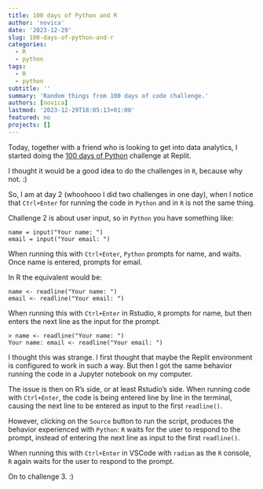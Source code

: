 ```yaml
---
title: 100 days of Python and R
author: 'novica'
date: '2023-12-29'
slug: 100-days-of-python-and-r
categories:
  - R
  - python
tags:
  - R
  - python
subtitle: ''
summary: 'Random things from 100 days of code challenge.'
authors: [novica]
lastmod: '2023-12-29T18:05:13+01:00'
featured: no
projects: []
---
```


Today, together with a friend who is looking to get into data analytics, I started 
doing the [100 days of Python](https://replit.com/learn/100-days-of-python) 
challenge at Replit.

I thought it would be a good idea to do the challenges in `R`, because why not. :)

So, I am at day 2 (whoohooo I did two challenges in one day), when I notice that
`Ctrl+Enter` for running the code in `Python` and in `R` is not the same thing. 

Challenge 2 is about user input, so in `Python` you have something like:

```
name = input("Your name: ")
email = input("Your email: ")
```

When running this with `Ctrl+Enter`, `Python` prompts for name, and waits. Once name is 
entered, prompts for email. 

In R the equivalent would be:

```
name <- readline("Your name: ")
email <- readline("Your email: ")
```

When running this with `Ctrl+Enter` in Rstudio, `R` prompts for name, but then 
enters the next line as the input for the prompt.

```
> name <- readline("Your name: ")
Your name: email <- readline("Your email: ")
```

I thought this was strange. I first thought that maybe the Replit environment is 
configured to work in such a way. But then I got the same behavior running the code
in a Jupyter notebook on my computer. 

The issue is then on R's side, or at least Rstudio's side. When running code with 
`Ctrl+Enter`, the code is being entered line by line in the terminal, causing 
the next line to be entered as input to the first `readline()`. 

However, clicking on the `Source` button to run the script, produces the behavior 
experienced with `Python`: `R` waits for the user to respond to the prompt, instead 
of entering the next line as input to the first `readline()`.

When running this with `Ctrl+Enter` in VSCode with `radian` as the 
`R` console, `R` again waits for the user to respond to the prompt.

On to challenge 3. :)